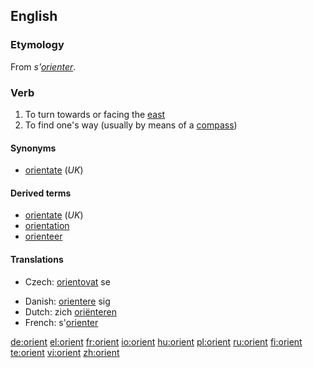 {{see|Orient}}
==English==

===Etymology===
From {{F.}} ''s'[[orienter]]''.

===Verb===
{{en-verb}}

# To turn towards or facing the [[east]]
# To find one's way (usually by means of a [[compass]])

====Synonyms====
*[[orientate]] (''UK'')

====Derived terms====
*[[orientate]] (''UK'')
*[[orientation]]
*[[orienteer]]

====Translations====
{{trans-top|to find one's way}}
* Czech: [[orientovat]] se
{{trans-mid}}
{{trans-bottom}}

{{checktrans-top}}
*Danish: [[orientere]] sig
*Dutch: zich [[oriënteren]]
*French: s'[[orienter]]
{{trans-bottom}}

[[de:orient]]
[[el:orient]]
[[fr:orient]]
[[io:orient]]
[[hu:orient]]
[[pl:orient]]
[[ru:orient]]
[[fi:orient]]
[[te:orient]]
[[vi:orient]]
[[zh:orient]]